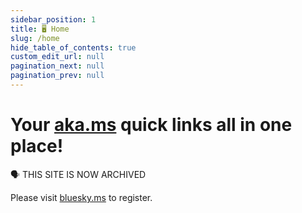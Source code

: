 ```yaml
---
sidebar_position: 1
title: 🖥 Home
slug: /home
hide_table_of_contents: true
custom_edit_url: null
pagination_next: null
pagination_prev: null
---
```

<head>
  <link rel="search" type="application/opensearchdescription+xml" title="Bluesky.ms" href="/opensearch.xml" />
</head>


# Your [aka.ms](https://bluesky.ms) quick links all in one place!

🗣️ THIS SITE IS NOW ARCHIVED

Please visit [bluesky.ms](https://bluesky.ms) to register.

<CommandsTable
  columns={columns}
  data={commands}
/>